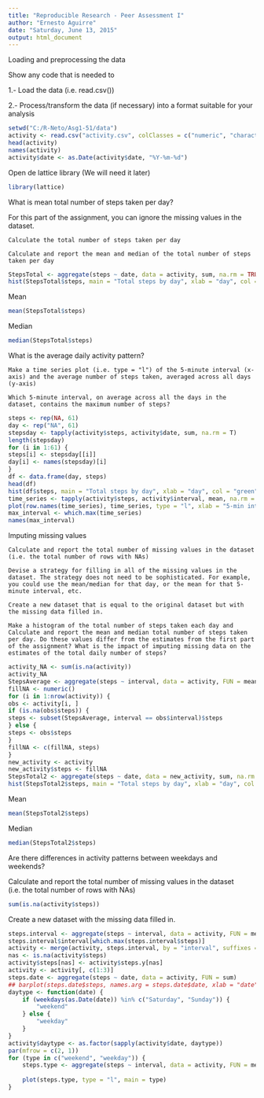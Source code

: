 ```yaml
---
title: "Reproducible Research - Peer Assessment I"
author: "Ernesto Aguirre"
date: "Saturday, June 13, 2015"
output: html_document
---
```


Loading and preprocessing the data

Show any code that is needed to

  1.-  Load the data (i.e. read.csv())

  2.-  Process/transform the data (if necessary) into a format suitable for your analysis


```r
setwd("C:/R-Neto/Asg1-51/data")
activity <- read.csv("activity.csv", colClasses = c("numeric", "character","numeric"))
head(activity)
names(activity)
activity$date <- as.Date(activity$date, "%Y-%m-%d")
```
Open de lattice library (We will need it later)

```r
library(lattice)
```
What is mean total number of steps taken per day?

For this part of the assignment, you can ignore the missing values in the dataset.

    Calculate the total number of steps taken per day

    Calculate and report the mean and median of the total number of steps taken per day


```r
StepsTotal <- aggregate(steps ~ date, data = activity, sum, na.rm = TRUE)
hist(StepsTotal$steps, main = "Total steps by day", xlab = "day", col = "red")
```

Mean
```r
mean(StepsTotal$steps)
```

Median
```r
median(StepsTotal$steps)
```

What is the average daily activity pattern?

    Make a time series plot (i.e. type = "l") of the 5-minute interval (x-axis) and the average number of steps taken, averaged across all days (y-axis)

    Which 5-minute interval, on average across all the days in the dataset, contains the maximum number of steps?

```r
steps <- rep(NA, 61)
day <- rep("NA", 61)
stepsday <- tapply(activity$steps, activity$date, sum, na.rm = T)
length(stepsday)
for (i in 1:61) {
steps[i] <- stepsday[[i]]
day[i] <- names(stepsday)[i]
}
df <- data.frame(day, steps)
head(df)
hist(df$steps, main = "Total steps by day", xlab = "day", col = "green")
time_series <- tapply(activity$steps, activity$interval, mean, na.rm = TRUE)
plot(row.names(time_series), time_series, type = "l", xlab = "5-min interval", ylab = "Average across all Days", main = "Average number of steps taken", col = "red")
max_interval <- which.max(time_series)
names(max_interval)
```

Imputing missing values

    Calculate and report the total number of missing values in the dataset (i.e. the total number of rows with NAs)

    Devise a strategy for filling in all of the missing values in the dataset. The strategy does not need to be sophisticated. For example, you could use the mean/median for that day, or the mean for that 5-minute interval, etc.

    Create a new dataset that is equal to the original dataset but with the missing data filled in.

    Make a histogram of the total number of steps taken each day and Calculate and report the mean and median total number of steps taken per day. Do these values differ from the estimates from the first part of the assignment? What is the impact of imputing missing data on the estimates of the total daily number of steps?


```r
activity_NA <- sum(is.na(activity))
activity_NA
StepsAverage <- aggregate(steps ~ interval, data = activity, FUN = mean)
fillNA <- numeric()
for (i in 1:nrow(activity)) {
obs <- activity[i, ]
if (is.na(obs$steps)) {
steps <- subset(StepsAverage, interval == obs$interval)$steps
} else {
steps <- obs$steps
}
fillNA <- c(fillNA, steps)
}
new_activity <- activity
new_activity$steps <- fillNA
StepsTotal2 <- aggregate(steps ~ date, data = new_activity, sum, na.rm = TRUE)
hist(StepsTotal2$steps, main = "Total steps by day", xlab = "day", col = "red")
```

Mean
```r
mean(StepsTotal2$steps)
```

Median
```r
median(StepsTotal2$steps)
```

Are there differences in activity patterns between weekdays and weekends?

Calculate and report the total number of missing values in the dataset (i.e. the total number of rows with NAs)
```r
sum(is.na(activity$steps))


```
Create a new dataset with the missing data filled in.



```r
steps.interval <- aggregate(steps ~ interval, data = activity, FUN = mean)
steps.interval$interval[which.max(steps.interval$steps)]
activity <- merge(activity, steps.interval, by = "interval", suffixes = c("", ".y"))
nas <- is.na(activity$steps)
activity$steps[nas] <- activity$steps.y[nas]
activity <- activity[, c(1:3)]
steps.date <- aggregate(steps ~ date, data = activity, FUN = sum)
## barplot(steps.date$steps, names.arg = steps.date$date, xlab = "date", ylab = "steps")
daytype <- function(date) {
    if (weekdays(as.Date(date)) %in% c("Saturday", "Sunday")) {
        "weekend"
    } else {
        "weekday"
    }
}
activity$daytype <- as.factor(sapply(activity$date, daytype))
par(mfrow = c(2, 1))
for (type in c("weekend", "weekday")) {
    steps.type <- aggregate(steps ~ interval, data = activity, FUN = mean)
    
    plot(steps.type, type = "l", main = type)
}

```